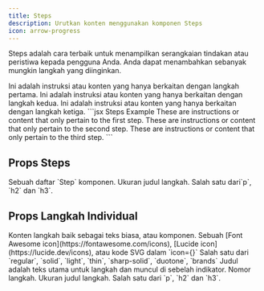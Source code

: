```yaml
---
title: Steps
description: Urutkan konten menggunakan komponen Steps
icon: arrow-progress
---
```


Steps adalah cara terbaik untuk menampilkan serangkaian tindakan atau peristiwa kepada pengguna Anda. Anda dapat menambahkan sebanyak mungkin langkah yang diinginkan.

<Steps>
  <Step title="First Step">
    Ini adalah instruksi atau konten yang hanya berkaitan dengan langkah pertama.
  </Step>

  <Step title="Second Step">
    Ini adalah instruksi atau konten yang hanya berkaitan dengan langkah kedua.
  </Step>

  <Step title="Third Step">
    Ini adalah instruksi atau konten yang hanya berkaitan dengan langkah ketiga.
  </Step>
</Steps>

<RequestExample>
  ```jsx Steps Example
  <Steps>
    <Step title="First Step">
      These are instructions or content that only pertain to the first step.
    </Step>
    <Step title="Second Step">
      These are instructions or content that only pertain to the second step.
    </Step>
    <Step title="Third Step">
      These are instructions or content that only pertain to the third step.
    </Step>
  </Steps>
  ```
</RequestExample>

## Props Steps

<ResponseField name="children" type="ReactElement<StepProps>[]" required>
  Sebuah daftar `Step` komponen.
</ResponseField>

<ResponseField name="titleSize" type="string" default="p">
  Ukuran judul langkah. Salah satu dari`p`, `h2` dan `h3`.
</ResponseField>

## Props Langkah Individual

<ResponseField name="children" type="string | ReactNode" required>
  Konten langkah baik sebagai teks biasa, atau komponen.
</ResponseField>

<ResponseField name="icon" type="string or svg">
  Sebuah [Font Awesome icon](https://fontawesome.com/icons), [Lucide icon](https://lucide.dev/icons), atau kode SVG dalam `icon={}`
</ResponseField>

<ResponseField name="iconType" type="string">
  Salah satu dari `regular`, `solid`, `light`, `thin`, `sharp-solid`, `duotone`, `brands`
</ResponseField>

<ResponseField name="title" type="string">
  Judul adalah teks utama untuk langkah dan muncul di sebelah indikator.
</ResponseField>

<ResponseField name="stepNumber" type="number">
  Nomor langkah.
</ResponseField>

<ResponseField name="titleSize" type="string" default="p">
  Ukuran judul langkah. Salah satu dari `p`, `h2` dan `h3`.
</ResponseField>
